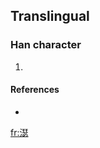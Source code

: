 ==Translingual==

===Han character===
{{Han char|rn=85|rad=水|as=13|sn=16|four=3113<sub>1</sub>|canj=水一土竹 (EMGH)}}

# {{defn|Han|sort=水13}}

====References====
* {{Han ref|kx=0655.200|dkj=18472|hdz=31752.030|uh=6FCF|ud=28623|bh=E9FC|bd=59900}}

[[fr:濏]]